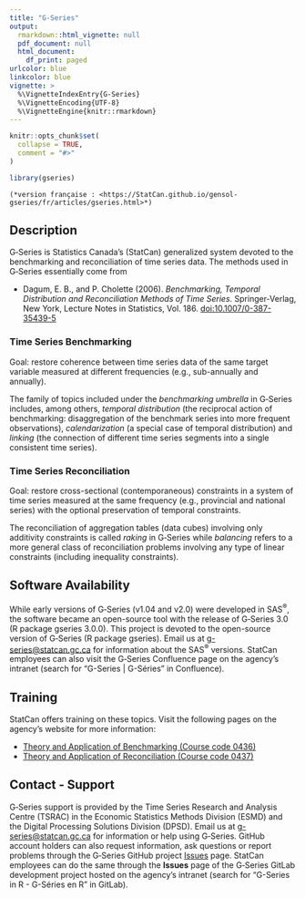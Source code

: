 ```yaml
---
title: "G-Series"
output:
  rmarkdown::html_vignette: null
  pdf_document: null
  html_document:
    df_print: paged
urlcolor: blue
linkcolor: blue
vignette: >
  %\VignetteIndexEntry{G-Series}
  %\VignetteEncoding{UTF-8}
  %\VignetteEngine{knitr::rmarkdown}
---
```


```r
knitr::opts_chunk$set(
  collapse = TRUE,
  comment = "#>"
)
```

```r
library(gseries)
```

<!-- Display the link to the French web page only when rendering an HTML document
     (e.g., not when rendering the PDF version)
     
     => the Pandoc "fenced_div" below (::: {.pkgdown-devel} <...> :::) is used to avoid 
        having the link generated in the pkgdown website vignette page
     => the link would only show in the "development" version of the pkgdown website
        (`development: mode: devel` in `_pkdown.yml` or `development: mode: auto` with a 4-level 
        version number in the DESCRIPTION file), which we do not use for gseries (we set 
        `development: mode: release` in `_pkdown.yml`, resulting in a single "release" website 
        regardless of the version number -->
::: {.pkgdown-devel}
```asis
(*version française : <https://StatCan.github.io/gensol-gseries/fr/articles/gseries.html>*)
```
:::

## Description

G<span>&#8209;</span>Series is Statistics Canada's (StatCan) generalized system devoted to the benchmarking and reconciliation of time series data. The methods used in G<span>&#8209;</span>Series essentially come from

* Dagum, E. B., and P. Cholette (2006). *Benchmarking, Temporal Distribution and Reconciliation Methods of Time Series*. Springer-Verlag, New York, Lecture Notes in Statistics, Vol. 186. [doi:10.1007/0-387-35439-5](https://doi.org/10.1007/0-387-35439-5)

### Time Series Benchmarking
Goal: restore coherence between time series data of the same target variable measured at different frequencies (e.g., sub-annually and annually). 

The family of topics included under the *benchmarking umbrella* in G<span>&#8209;</span>Series includes, among others, *temporal distribution* (the reciprocal action of benchmarking: disaggregation of the benchmark series into more frequent observations), *calendarization* (a special case of temporal distribution) and *linking* (the connection of different time series segments into a single consistent time series). 

### Time Series Reconciliation
Goal: restore cross-sectional (contemporaneous) constraints in a system of time series measured at the same frequency (e.g., provincial and national series) with the optional preservation of temporal constraints. 

The reconciliation of aggregation tables (data cubes) involving only additivity constraints is called *raking* in G<span>&#8209;</span>Series while *balancing* refers to a more general class of reconciliation problems involving any type of linear constraints (including inequality constraints). 


## Software Availability

While early versions of G<span>&#8209;</span>Series (v1.04 and v2.0) were developed in SAS^®^, the software became an open-source tool with the release of G<span>&#8209;</span>Series 3.0 (R package gseries 3.0.0). This project is devoted to the open-source version of G<span>&#8209;</span>Series (R package gseries). Email us at [g-series@statcan.gc.ca](mailto:g-series@statcan.gc.ca) for information about the SAS^®^ versions. StatCan employees can also visit the G<span>&#8209;</span>Series Confluence page on the agency's intranet (search for "G-Series | G-Séries" in Confluence).


## Training

StatCan offers training on these topics. Visit the following pages on the agency's website for more information:

* [Theory and Application of Benchmarking (Course code 0436)](https://www.statcan.gc.ca/en/training/statistical/0436)
* [Theory and Application of Reconciliation (Course code 0437)](https://www.statcan.gc.ca/en/training/surveys/0437)


## Contact - Support

G<span>&#8209;</span>Series support is provided by the Time Series Research and Analysis Centre (TSRAC) in the Economic Statistics Methods Division (ESMD) and the Digital Processing Solutions Division (DPSD). Email us at [g-series@statcan.gc.ca](mailto:g-series@statcan.gc.ca) for information or help using G<span>&#8209;</span>Series. GitHub account holders can also request information, ask questions or report problems through the G<span>&#8209;</span>Series GitHub project [Issues](https://github.com/StatCan/gensol-gseries/issues) page. StatCan employees can do the same through the **Issues** page of the G<span>&#8209;</span>Series GitLab development project hosted on the agency's intranet (search for "G-Series in R - G-Séries en R" in GitLab).
